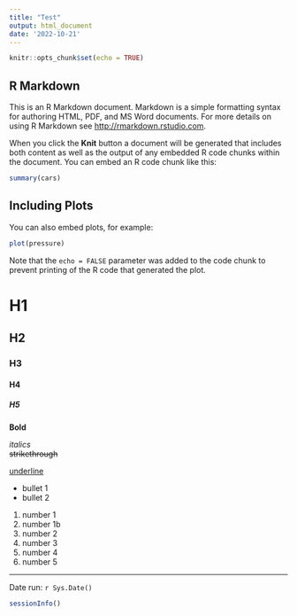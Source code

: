 ```yaml
---
title: "Test"
output: html_document
date: '2022-10-21'
---
```


```r
knitr::opts_chunk$set(echo = TRUE)
```

## R Markdown

This is an R Markdown document. Markdown is a simple formatting syntax for authoring HTML, PDF, and MS Word documents. For more details on using R Markdown see <http://rmarkdown.rstudio.com>.

When you click the **Knit** button a document will be generated that includes both content as well as the output of any embedded R code chunks within the document. You can embed an R code chunk like this:

```r
summary(cars)
```

## Including Plots

You can also embed plots, for example:

```r
plot(pressure)
```

Note that the `echo = FALSE` parameter was added to the code chunk to prevent printing of the R code that generated the plot.

# H1

## H2

### H3

#### H4

##### H5

**Bold**

*italics*\
~~strikethrough~~

<ins>

underline

</ins>

-   bullet 1
-   bullet 2

1.  number 1
2.  number 1b
3.  number 2
4.  number 3
5.  number 4
6.  number 5

------------------------------------------------------------------------

Date run: `r Sys.Date()`

```r
sessionInfo()
```
